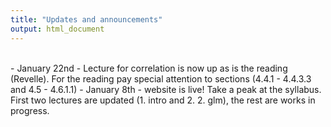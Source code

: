 ```yaml
---
title: "Updates and announcements"
output: html_document
---
```



  <br>
- January 22nd - Lecture for correlation is now up as is the reading (Revelle). For the reading pay special attention to sections (4.4.1 - 4.4.3.3 and 4.5 - 4.6.1.1)
- January 8th - website is live! Take a peak at the syllabus. First two lectures are updated (1. intro and 2. 2. glm), the rest are works in progress. 

